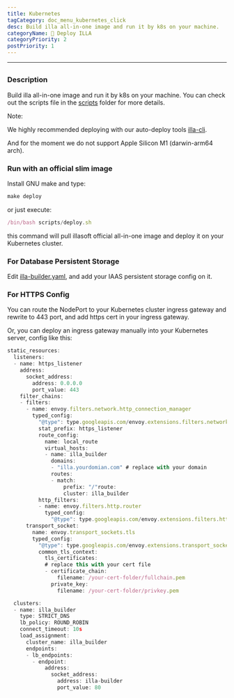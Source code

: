 ```yaml
---
title: Kubernetes
tagCategory: doc_menu_kubernetes_click
desc: Build illa all-in-one image and run it by k8s on your machine.
categoryName: 👷 Deploy ILLA
categoryPriority: 2
postPriority: 1
---
```

---

## <h2 hidden>Kubernetes</h2>
### Description

Build illa all-in-one image and run it by k8s on your machine. You can check out the scripts file in the [scripts](https://github.com/illacloud/deploy-illa-manually/blob/main/kubernetes/scripts) folder for more details.

Note:

We highly recommended deploying with our auto-deploy tools [illa-cli](https://github.com/illacloud/illa).

And for the moment we do not support Apple Silicon M1 (darwin-arm64 arch).

### Run with an official slim image

Install GNU make and type:

```jsx
make deploy
```

or just execute:

```jsx
/bin/bash scripts/deploy.sh
```

this command will pull illasoft official all-in-one image and deploy it on your Kubernetes cluster.

### For Database Persistent Storage

Edit [illa-builder.yaml](https://github.com/illacloud/deploy-illa-manually/blob/main/kubernetes/illa-builder.yaml), and add your IAAS persistent storage config on it.

### For HTTPS Config

You can route the NodePort to your Kubernetes cluster ingress gateway and rewrite to 443 port, and add https cert in your ingress gateway.

Or, you can deploy an ingress gateway manually into your Kubernetes server, config like this:

```jsx
static_resources:
  listeners:
  - name: https_listener
    address:
      socket_address:
        address: 0.0.0.0
        port_value: 443
    filter_chains:
    - filters:
      - name: envoy.filters.network.http_connection_manager
        typed_config:
          "@type": type.googleapis.com/envoy.extensions.filters.network.http_connection_manager.v3.HttpConnectionManager
          stat_prefix: https_listener
          route_config:
            name: local_route
            virtual_hosts:
            - name: illa_builder
              domains:
              - "illa.yourdomian.com" # replace with your domain
              routes:
              - match:
                  prefix: "/"route:
                  cluster: illa_builder
          http_filters:
          - name: envoy.filters.http.router
            typed_config:
              "@type": type.googleapis.com/envoy.extensions.filters.http.router.v3.Router
      transport_socket:
        name: envoy.transport_sockets.tls
        typed_config:
          "@type": type.googleapis.com/envoy.extensions.transport_sockets.tls.v3.DownstreamTlsContext
          common_tls_context:
            tls_certificates:
            # replace this with your cert file
            - certificate_chain:
                filename: /your-cert-folder/fullchain.pem
              private_key:
                filename: /your-cert-folder/privkey.pem

  clusters:
  - name: illa_builder
    type: STRICT_DNS
    lb_policy: ROUND_ROBIN
    connect_timeout: 10s
    load_assignment:
      cluster_name: illa_builder
      endpoints:
      - lb_endpoints:
        - endpoint:
            address:
              socket_address:
                address: illa-builder
                port_value: 80
```
